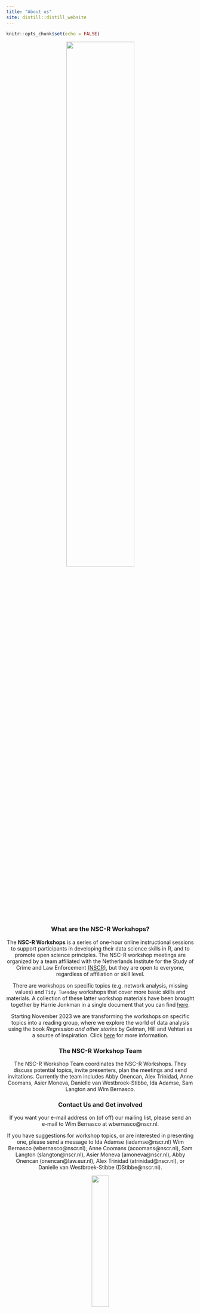 ```yaml
---
title: "About us"
site: distill::distill_website
---
```



```r
knitr::opts_chunk$set(echo = FALSE)

```

<center>

![](images/logo_NSCR-EN.svg){width=60%}

</centre> 


### What are the NSC-R Workshops?

The **NSC-R Workshops** is a series of one-hour online instructional sessions to support participants in developing their data science skills in R, and to promote open science principles. The NSC-R workshop meetings are organized by a team affiliated with the Netherlands Institute for the Study of Crime and Law Enforcement [(NSCR)](https://www.nscr.nl/en/), but they are open to everyone, regardless of affiliation or skill level. 

There are workshops on specific topics (e.g. network analysis, missing values) and `Tidy Tuesday` workshops that cover more basic skills and materials. A collection of these latter workshop materials have been brought together by Harrie Jonkman in a single document that you can find [here](  https://ttbook.netlify.app/). 

Starting November 2023 we are transforming the workshops on specific topics into a reading group, where we explore the world of data analysis using the book *Regression and other stories* by Gelman, Hill and Vehtari as a source of inspiration. Click [here](https://nscrweb.netlify.app/posts/2023-11-14-nsc-r-workshop-ros/) for more information.   

### The NSC-R Workshop Team

The NSC-R Workshop Team coordinates the NSC-R Workshops. They discuss potential topics, invite presenters, plan the meetings and send invitations. Currently the team includes Abby Onencan, Alex Trinidad, Anne Coomans, Asier Moneva, Danielle van Westbroek-Stibbe, Ida Adamse, Sam Langton and Wim Bernasco.

### Contact Us and Get involved

If you want your e-mail address on (of off) our mailing list, please send an e-mail to Wim Bernasco at wbernasco@nscr.nl.

If you have suggestions for workshop topics, or are interested in presenting one, please send a message to 
Ida Adamse (iadamse@nscr.nl)
Wim Bernasco (wbernasco@nscr.nl), 
Anne Coomans (acoomans@nscr.nl), 
Sam Langton (slangton@nscr.nl), 
Asier Moneva (amoneva@nscr.nl), 
Abby Onencan (onencan@law.eur.nl),
Alex Trinidad (atrinidad@nscr.nl), or
Danielle van Westbroek-Stibbe (DStibbe@nscr.nl).



<center>

![](images/workshop_2.png){width=30%}

</centre> 


